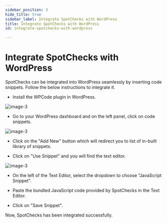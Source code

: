 ```yaml
---
sidebar_position: 3
hide_title: true
sidebar_label: Integrate SpotChecks with WordPress
title: Integrate SpotChecks with WordPress
id: integrate-spotchecks-with-wordpress

---
```


# Integrate SpotChecks with WordPress

SpotChecks can be integrated into WordPress seamlessly by inserting code snippets. Follow the below instructions to integrate it.

- Install the WPCode plugin in WordPress.

![image-3](https://static.surveysparrow.com/application/marketplace/ssdk-assets/image3.png)

- Go to your WordPress dashboard and on the left panel, click on code snippets. 

![image-3](https://static.surveysparrow.com/application/marketplace/ssdk-assets/image3.png)


- Click on the "Add New" button which will redirect you to list of in-built library of snippets.

- Click on "Use Snippet" and you will find the text editor.

![image-3](https://static.surveysparrow.com/application/marketplace/ssdk-assets/image3.png)


- On the left of the Text Editor, select the dropdown to choose "JavaScript Snippet".

- Paste the bundled JavaScript code provided by SpotChecks in the Text Editor.

- Click on "Save Snippet".


Now, SpotChecks has been integrated successfully.
